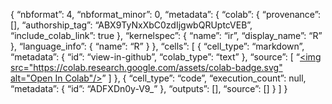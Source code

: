 {
  "nbformat": 4,
  "nbformat_minor": 0,
  "metadata": {
    "colab": {
      "provenance": [],
      "authorship_tag": "ABX9TyNxXbC0zdIjgwbQRUptcVEB",
      "include_colab_link": true
    },
    "kernelspec": {
      "name": "ir",
      "display_name": "R"
    },
    "language_info": {
      "name": "R"
    }
  },
  "cells": [
    {
      "cell_type": "markdown",
      "metadata": {
        "id": "view-in-github",
        "colab_type": "text"
      },
      "source": [
        "<a href=\"https://colab.research.google.com/github/mihiarc/NCAtimber/blob/main/fia_species_on_timberland.rmd\" target=\"_parent\"><img src=\"https://colab.research.google.com/assets/colab-badge.svg\" alt=\"Open In Colab\"/></a>"
      ]
    },
    {
      "cell_type": "code",
      "execution_count": null,
      "metadata": {
        "id": "ADFXDn0y-V9_"
      },
      "outputs": [],
      "source": []
    }
  ]
}